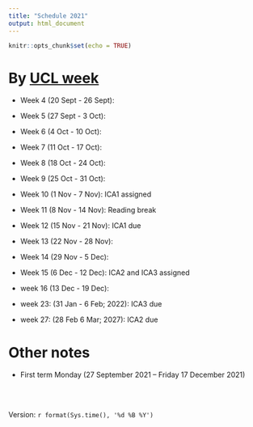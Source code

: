 ```yaml
---
title: "Schedule 2021"
output: html_document
---
```


```r
knitr::opts_chunk$set(echo = TRUE)
```

# By [UCL week](https://www.ucl.ac.uk/estates/sites/estates/files/cal_term_times_2021_2022.pdf)

* Week 4 (20 Sept - 26 Sept):  
* Week 5 (27 Sept - 3 Oct):
* Week 6 (4 Oct - 10 Oct):  
* Week 7 (11 Oct - 17 Oct): 
* Week 8 (18 Oct - 24 Oct):  
* Week 9 (25 Oct - 31 Oct):  
* Week 10 (1 Nov - 7 Nov):   ICA1 assigned
* Week 11 (8 Nov - 14 Nov):  Reading break
* Week 12 (15 Nov - 21 Nov): ICA1 due
* Week 13 (22 Nov - 28 Nov):  
* Week 14 (29 Nov - 5 Dec):  
  
* Week 15 (6 Dec - 12 Dec): ICA2 and ICA3 assigned
  
* week 16 (13 Dec - 19 Dec):
  

* week 23: (31 Jan - 6 Feb;  2022):  ICA3 due
* week 27: (28 Feb 6 Mar; 2027):  ICA2 due

# Other notes

* First term Monday (27 September 2021 -- Friday 17 December 2021)



<br>
<br>

 Version:  `r format(Sys.time(), '%d %B %Y')`

<br>
<br>
<br>